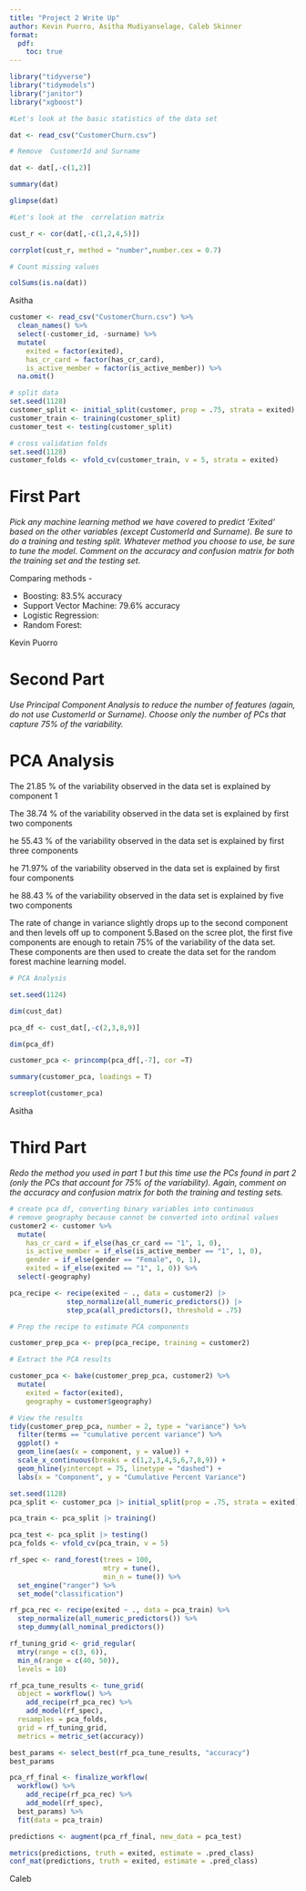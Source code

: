 ```yaml
---
title: "Project 2 Write Up"
author: Kevin Puorro, Asitha Mudiyanselage, Caleb Skinner
format:
  pdf:
    toc: true
---
```


```r
library("tidyverse")
library("tidymodels")
library("janitor")
library("xgboost")
```


```r

#Let's look at the basic statistics of the data set

dat <- read_csv("CustomerChurn.csv")

# Remove  CustomerId and Surname

dat <- dat[,-c(1,2)]

summary(dat)

glimpse(dat)

#Let's look at the  correlation matrix

cust_r <- cor(dat[,-c(1,2,4,5)])

corrplot(cust_r, method = "number",number.cex = 0.7)

# Count missing values

colSums(is.na(dat))

```
Asitha


```r
customer <- read_csv("CustomerChurn.csv") %>%
  clean_names() %>%
  select(-customer_id, -surname) %>%
  mutate(
    exited = factor(exited),
    has_cr_card = factor(has_cr_card),
    is_active_member = factor(is_active_member)) %>%
  na.omit()

# split data
set.seed(1128)
customer_split <- initial_split(customer, prop = .75, strata = exited)
customer_train <- training(customer_split)
customer_test <- testing(customer_split)

# cross validation folds
set.seed(1128)
customer_folds <- vfold_cv(customer_train, v = 5, strata = exited)
```

# First Part

*Pick any machine learning method we have covered to predict ‘Exited‘ based on the other variables (except CustomerId and Surname). Be sure to do a training and testing split. Whatever method you choose to use, be sure to tune the model. Comment on the accuracy and confusion matrix for both the training set and the testing set.*

Comparing methods -

* Boosting: 83.5% accuracy
* Support Vector Machine: 79.6% accuracy
* Logistic Regression:
* Random Forest: 

Kevin Puorro

# Second Part

*Use Principal Component Analysis to reduce the number of features (again, do not use CustomerId or Surname). Choose only the number of PCs that capture 75% of the variability.*

# PCA Analysis

The 21.85 % of the variability observed in the data set is explained by component 1

The 38.74 % of the variability observed in the data set is explained by first two components

he 55.43 % of the variability observed in the data set is explained by first three components

he 71.97% of the variability observed in the data set is explained by first four components

he 88.43 % of the variability observed in the data set is explained by five two components

The rate of change in variance slightly drops up to the second component and then levels off up to component 5.Based on the scree plot, the first five components are enough to retain 75% of the variability of the data set. These components are then used to create the data set for the random forest machine learning model.



```r

# PCA Analysis

set.seed(1124)

dim(cust_dat)

pca_df <- cust_dat[,-c(2,3,8,9)]

dim(pca_df)

customer_pca <- princomp(pca_df[,-7], cor =T)

summary(customer_pca, loadings = T)

screeplot(customer_pca)


```
Asitha

# Third Part

*Redo the method you used in part 1 but this time use the PCs found in part 2 (only the PCs that account for 75% of the variability). Again, comment on the accuracy and confusion matrix for both the training and testing sets.*

```r
# create pca df, converting binary variables into continuous
# remove geography because cannot be converted into ordinal values
customer2 <- customer %>%
  mutate(
    has_cr_card = if_else(has_cr_card == "1", 1, 0),
    is_active_member = if_else(is_active_member == "1", 1, 0),
    gender = if_else(gender == "Female", 0, 1),
    exited = if_else(exited == "1", 1, 0)) %>%
  select(-geography)

pca_recipe <- recipe(exited ~ ., data = customer2) |>
              step_normalize(all_numeric_predictors()) |>
              step_pca(all_predictors(), threshold = .75)

# Prep the recipe to estimate PCA components

customer_prep_pca <- prep(pca_recipe, training = customer2)

# Extract the PCA results

customer_pca <- bake(customer_prep_pca, customer2) %>%
  mutate(
    exited = factor(exited),
    geography = customer$geography)

# View the results
tidy(customer_prep_pca, number = 2, type = "variance") %>%
  filter(terms == "cumulative percent variance") %>%
  ggplot() +
  geom_line(aes(x = component, y = value)) +
  scale_x_continuous(breaks = c(1,2,3,4,5,6,7,8,9)) +
  geom_hline(yintercept = 75, linetype = "dashed") +
  labs(x = "Component", y = "Cumulative Percent Variance")

set.seed(1128)
pca_split <- customer_pca |> initial_split(prop = .75, strata = exited)

pca_train <- pca_split |> training()

pca_test <- pca_split |> testing()
pca_folds <- vfold_cv(pca_train, v = 5)
```

```r
rf_spec <- rand_forest(trees = 100,
                       mtry = tune(),
                       min_n = tune()) %>%
  set_engine("ranger") %>%
  set_mode("classification")

rf_pca_rec <- recipe(exited ~ ., data = pca_train) %>%
  step_normalize(all_numeric_predictors()) %>%
  step_dummy(all_nominal_predictors())

rf_tuning_grid <- grid_regular(
  mtry(range = c(3, 6)),
  min_n(range = c(40, 50)),
  levels = 10)

rf_pca_tune_results <- tune_grid(
  object = workflow() %>%
    add_recipe(rf_pca_rec) %>%
    add_model(rf_spec),
  resamples = pca_folds,
  grid = rf_tuning_grid,
  metrics = metric_set(accuracy))

best_params <- select_best(rf_pca_tune_results, "accuracy")
best_params

pca_rf_final <- finalize_workflow(
  workflow() %>%
    add_recipe(rf_pca_rec) %>%
    add_model(rf_spec),
  best_params) %>%
  fit(data = pca_train)

predictions <- augment(pca_rf_final, new_data = pca_test)

metrics(predictions, truth = exited, estimate = .pred_class)
conf_mat(predictions, truth = exited, estimate = .pred_class)
```


Caleb



